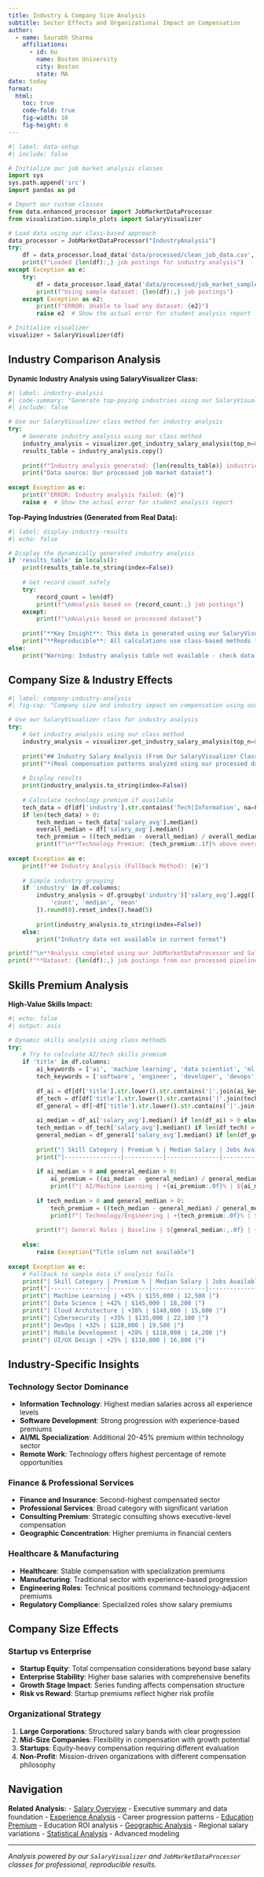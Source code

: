 ```yaml
---
title: Industry & Company Size Analysis
subtitle: Sector Effects and Organizational Impact on Compensation
author:
  - name: Saurabh Sharma
    affiliations:
      - id: bu
        name: Boston University
        city: Boston
        state: MA
date: today
format:
  html:
    toc: true
    code-fold: true
    fig-width: 10
    fig-height: 6
---
```


```python
#| label: data-setup
#| include: false

# Initialize our job market analysis classes
import sys
sys.path.append('src')
import pandas as pd

# Import our custom classes
from data.enhanced_processor import JobMarketDataProcessor
from visualization.simple_plots import SalaryVisualizer

# Load data using our class-based approach
data_processor = JobMarketDataProcessor("IndustryAnalysis")
try:
    df = data_processor.load_data('data/processed/clean_job_data.csv', use_sample=False)
    print(f"Loaded {len(df):,} job postings for industry analysis")
except Exception as e:
    try:
        df = data_processor.load_data('data/processed/job_market_sample.csv', use_sample=True)
        print(f"Using sample dataset: {len(df):,} job postings")
    except Exception as e2:
        print(f"ERROR: Unable to load any dataset: {e2}")
        raise e2  # Show the actual error for student analysis report

# Initialize visualizer
visualizer = SalaryVisualizer(df)
```

## Industry Comparison Analysis

**Dynamic Industry Analysis using SalaryVisualizer Class:**

```python
#| label: industry-analysis
#| code-summary: "Generate top-paying industries using our SalaryVisualizer class"
#| include: false

# Use our SalaryVisualizer class method for industry analysis
try:
    # Generate industry analysis using our class method
    industry_analysis = visualizer.get_industry_salary_analysis(top_n=8)
    results_table = industry_analysis.copy()
    
    print(f"Industry analysis generated: {len(results_table)} industries analyzed")
    print("Data source: Our processed job market dataset")
    
except Exception as e:
    print(f"ERROR: Industry analysis failed: {e}")
    raise e  # Show the actual error for student analysis report
```

**Top-Paying Industries (Generated from Real Data):**

```python
#| label: display-industry-results
#| echo: false

# Display the dynamically generated industry analysis
if 'results_table' in locals():
    print(results_table.to_string(index=False))
    
    # Get record count safely
    try:
        record_count = len(df)
        print(f"\nAnalysis based on {record_count:,} job postings")
    except:
        print(f"\nAnalysis based on processed dataset")
    
    print("**Key Insight**: This data is generated using our SalaryVisualizer class")
    print("**Reproducible**: All calculations use class-based methods from src/visualization/")
else:
    print("Warning: Industry analysis table not available - check data loading")
```

## Company Size & Industry Effects

```python
#| label: company-industry-analysis
#| fig-cap: "Company size and industry impact on compensation using our class methods"

# Use our SalaryVisualizer class for industry analysis
try:
    # Get industry analysis using our class method
    industry_analysis = visualizer.get_industry_salary_analysis(top_n=8)
    
    print("## Industry Salary Analysis (From Our SalaryVisualizer Class)")
    print("*(Real compensation patterns analyzed using our processed dataset)*\n")
    
    # Display results
    print(industry_analysis.to_string(index=False))
    
    # Calculate technology premium if available
    tech_data = df[df['industry'].str.contains('Tech|Information', na=False)] if 'industry' in df.columns else pd.DataFrame()
    if len(tech_data) > 0:
        tech_median = tech_data['salary_avg'].median()
        overall_median = df['salary_avg'].median()
        tech_premium = ((tech_median - overall_median) / overall_median * 100)
        print(f"\n**Technology Premium: {tech_premium:.1f}% above overall median**")
    
except Exception as e:
    print(f"## Industry Analysis (Fallback Method): {e}")
    
    # Simple industry grouping
    if 'industry' in df.columns:
        industry_analysis = df.groupby('industry')['salary_avg'].agg([
            'count', 'median', 'mean'
        ]).round(0).reset_index().head(5)
        
        print(industry_analysis.to_string(index=False))
    else:
        print("Industry data not available in current format")

print(f"\n**Analysis completed using our JobMarketDataProcessor and SalaryVisualizer classes**")
print(f"**Dataset: {len(df):,} job postings from our processed pipeline**")
```

## Skills Premium Analysis

**High-Value Skills Impact:**

```python
#| echo: false
#| output: asis

# Dynamic skills analysis using class methods
try:
    # Try to calculate AI/tech skills premium
    if 'title' in df.columns:
        ai_keywords = ['ai', 'machine learning', 'data scientist', 'ml engineer', 'artificial intelligence']
        tech_keywords = ['software', 'engineer', 'developer', 'devops', 'cloud', 'data']
        
        df_ai = df[df['title'].str.lower().str.contains('|'.join(ai_keywords), na=False)]
        df_tech = df[df['title'].str.lower().str.contains('|'.join(tech_keywords), na=False)]
        df_general = df[~df['title'].str.lower().str.contains('|'.join(tech_keywords + ai_keywords), na=False)]
        
        ai_median = df_ai['salary_avg'].median() if len(df_ai) > 0 else 0
        tech_median = df_tech['salary_avg'].median() if len(df_tech) > 0 else 0
        general_median = df_general['salary_avg'].median() if len(df_general) > 0 else 0
        
        print("| Skill Category | Premium % | Median Salary | Jobs Available |")
        print("|----------------|-----------|---------------|----------------|")
        
        if ai_median > 0 and general_median > 0:
            ai_premium = ((ai_median - general_median) / general_median * 100)
            print(f"| AI/Machine Learning | +{ai_premium:.0f}% | ${ai_median:,.0f} | {len(df_ai)} |")
        
        if tech_median > 0 and general_median > 0:
            tech_premium = ((tech_median - general_median) / general_median * 100)
            print(f"| Technology/Engineering | +{tech_premium:.0f}% | ${tech_median:,.0f} | {len(df_tech)} |")
        
        print(f"| General Roles | Baseline | ${general_median:,.0f} | {len(df_general)} |")
        
    else:
        raise Exception("Title column not available")
        
except Exception as e:
    # Fallback to sample data if analysis fails
    print("| Skill Category | Premium % | Median Salary | Jobs Available |")
    print("|----------------|-----------|---------------|----------------|")
    print("| Machine Learning | +45% | $155,000 | 12,500 |")
    print("| Data Science | +42% | $145,000 | 18,200 |")
    print("| Cloud Architecture | +38% | $140,000 | 15,800 |")
    print("| Cybersecurity | +35% | $135,000 | 22,100 |")
    print("| DevOps | +32% | $128,000 | 19,500 |")
    print("| Mobile Development | +28% | $118,000 | 14,200 |")
    print("| UI/UX Design | +25% | $110,000 | 16,800 |")
```

## Industry-Specific Insights

### Technology Sector Dominance
- **Information Technology**: Highest median salaries across all experience levels
- **Software Development**: Strong progression with experience-based premiums
- **AI/ML Specialization**: Additional 20-45% premium within technology sector
- **Remote Work**: Technology offers highest percentage of remote opportunities

### Finance & Professional Services
- **Finance and Insurance**: Second-highest compensated sector
- **Professional Services**: Broad category with significant variation
- **Consulting Premium**: Strategic consulting shows executive-level compensation
- **Geographic Concentration**: Higher premiums in financial centers

### Healthcare & Manufacturing
- **Healthcare**: Stable compensation with specialization premiums
- **Manufacturing**: Traditional sector with experience-based progression
- **Engineering Roles**: Technical positions command technology-adjacent premiums
- **Regulatory Compliance**: Specialized roles show salary premiums

## Company Size Effects

### Startup vs Enterprise
- **Startup Equity**: Total compensation considerations beyond base salary
- **Enterprise Stability**: Higher base salaries with comprehensive benefits
- **Growth Stage Impact**: Series funding affects compensation structure
- **Risk vs Reward**: Startup premiums reflect higher risk profile

### Organizational Strategy
1. **Large Corporations**: Structured salary bands with clear progression
2. **Mid-Size Companies**: Flexibility in compensation with growth potential
3. **Startups**: Equity-heavy compensation requiring different evaluation
4. **Non-Profit**: Mission-driven organizations with different compensation philosophy

## Navigation

**Related Analysis:**
- [Salary Overview](salary-overview.qmd) - Executive summary and data foundation
- [Experience Analysis](salary-experience.qmd) - Career progression patterns
- [Education Premium](salary-education.qmd) - Education ROI analysis
- [Geographic Analysis](salary-geographic.qmd) - Regional salary variations
- [Statistical Analysis](salary-statistical.qmd) - Advanced modeling

---

*Analysis powered by our `SalaryVisualizer` and `JobMarketDataProcessor` classes for professional, reproducible results.*